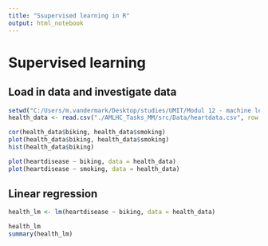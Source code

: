 ---
title: "Ssupervised learning in R"
output: html_notebook
---

# Supervised learning

## Load in data and investigate data


```{r}


setwd("C:/Users/m.vandermark/Desktop/studies/UMIT/Modul 12 - machine learning applications")
health_data <- read.csv("./AMLHC_Tasks_MM/src/Data/heartdata.csv", row.names = 1)

cor(health_data$biking, health_data$smoking)
plot(health_data$biking, health_data$smoking)
hist(health_data$biking)


```
```{r}


plot(heartdisease ~ biking, data = health_data)
plot(heartdisease ~ smoking, data = health_data)

```


## Linear regression

```{r}

health_lm <- lm(heartdisease ~ biking, data = health_data)

health_lm
summary(health_lm)

```